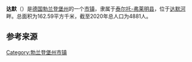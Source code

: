{{noteTA|G1=德国地名|G2=Landkreis|G3=单位}}
{{Infobox settlement
| name = {{Nowrap|达默}}
| native_name = {{lang|de|Dahme}}
| settlement_type = {{GER}}[[市镇_(德国)|市镇]]
| image_skyline = Rathaus Dahme.JPG
| image_caption = 达默老城区和议会
| image_flag = 
| image_seal = Wappen Dahme (Mark).png
| image_map = Dahme-Mark in TF.png
| map_caption = 达默在泰尔托-弗莱明县的位置
| pushpin_map = Germany
| pushpin_relief = Relief Map of Germany.svg
| pushpin_label_position = left
| pushpin_map_caption = 达默在德国的位置
| subdivision_type = 国家
| subdivision_name = {{GER}}
| subdivision_type1 = [[联邦州_(德国)|州]]
| subdivision_name1 = [[勃兰登堡州|勃兰登堡州]]
| subdivision_type2 = [[县_(德国)|县]]
| subdivision_name2 = [[泰尔托-弗莱明县|泰尔托-弗莱明县]]
| seat = Hauptstr. 48/49<br>15936 Dahme/Mark
| leader_title = [[市长|市长]]
| leader_name = Thomas Willweber
| elevation_m = 87
| area_footnotes = 
| area_total_km2 = 162.59
| population_as_of = 2019年12月31日
| population_footnotes = <ref>{{cite web |url=https://www.statistik-berlin-brandenburg.de/publikationen/Stat_Berichte/2020/SB_A01-07-00_2019m12_BB.xlsx |title=Bevölkerungsentwicklung und Bevölkerungsstand im Land Brandenburg Dezember 2019 |language=de |format=XLSX |publisher=Amt für Statistik Berlin-Brandenburg |access-date=2021-05-21 |archive-date=2020-06-11 |archive-url=https://web.archive.org/web/20200611101814/https://www.statistik-berlin-brandenburg.de/publikationen/Stat_Berichte/2020/SB_A01-07-00_2019m12_BB.xlsx |dead-url=no }}</ref>
| population_total = 4881
| population_density_km2 = auto
| timezone = [[欧洲中部时间|CET]]
| utc_offset = +1
| timezone_DST = [[欧洲中部夏令时间|CEST]]
| utc_offset_DST = +2
| coordinates = {{coord|51|52|00|N|13|26|00|E|display=inline,title|region:DE_type:city}}
| postal_code_type = [[德国邮政编码列表|邮政编码]]
| postal_code = 15936
| registration_plate_type = [[德国车辆号牌|车辆号牌]]
| registration_plate = TF
| blank_name = 分区
| blank_info = 11个地区
| website = {{url|www.dahme.de}}
| footnotes = 资料最后更新：{{date|2021-05-21|iso}}
}}
'''达默'''（{{lang-de|Dahme}}）是[[德国|德国]][[勃兰登堡州|勃兰登堡州]]的一个[[市镇_(德国)|市镇]]，隶属于[[泰尔托-弗莱明县|泰尔托-弗莱明县]]，位于[[达默河|达默河]]畔。总面积为162.59平方千米，截至2020年总人口为4881人。

==参考来源==
{{reflist}}

{{泰尔托-弗莱明县行政区划}}
{{Authority control}}
{{DEFAULTSORT:Dahme}}
[[Category:勃兰登堡州市镇|Category:勃兰登堡州市镇]]